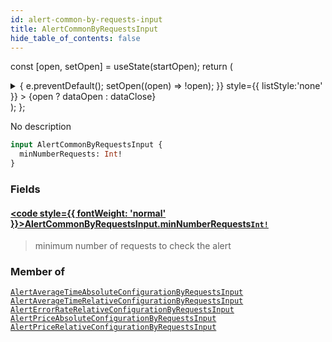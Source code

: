 ```yaml
---
id: alert-common-by-requests-input
title: AlertCommonByRequestsInput
hide_table_of_contents: false
---
```






const [open, setOpen] = useState(startOpen);
return (
<details {...(open ? { open: true } : {})} className="details" style={{ border:'none', boxShadow:'none', background:'var(--ifm-background-color)' }}>
<summary
onClick={(e) => {
e.preventDefault();
setOpen((open) => !open);
}}
style={{ listStyle:'none' }} >
{open ? dataOpen : dataClose}
</summary>
{open && children}
</details>
);
};

No description

```graphql
input AlertCommonByRequestsInput {
  minNumberRequests: Int!
}
```

### Fields

#### [<code style={{ fontWeight: 'normal' }}>AlertCommonByRequestsInput.<b>minNumberRequests</b></code>](#)<Bullet />[`Int!`](/api/scalars/int) <Badge class="badge badge--secondary" text="non-null"/> <Badge class="badge badge--secondary" text="scalar"/>

> minimum number of requests to check the alert

### Member of

[`AlertAverageTimeAbsoluteConfigurationByRequestsInput`](/api/inputs/alert-average-time-absolute-configuration-by-requests-input) <Badge class="badge badge--secondary" text="input"/><Bullet />[`AlertAverageTimeRelativeConfigurationByRequestsInput`](/api/inputs/alert-average-time-relative-configuration-by-requests-input) <Badge class="badge badge--secondary" text="input"/><Bullet />[`AlertErrorRateRelativeConfigurationByRequestsInput`](/api/inputs/alert-error-rate-relative-configuration-by-requests-input) <Badge class="badge badge--secondary" text="input"/><Bullet />[`AlertPriceAbsoluteConfigurationByRequestsInput`](/api/inputs/alert-price-absolute-configuration-by-requests-input) <Badge class="badge badge--secondary" text="input"/><Bullet />[`AlertPriceRelativeConfigurationByRequestsInput`](/api/inputs/alert-price-relative-configuration-by-requests-input) <Badge class="badge badge--secondary" text="input"/>
